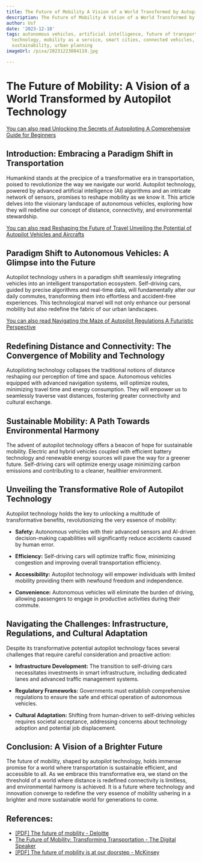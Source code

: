```yaml
---
title: The Future of Mobility A Vision of a World Transformed by Autopilot Technology
description: The Future of Mobility A Vision of a World Transformed by Autopilot Technology
author: Usf
date: '2023-12-18'
tags: autonomous vehicles, artificial intelligence, future of transportation, autopilot
  technology, mobility as a service, smart cities, connected vehicles, electric vehicles,
  sustainability, urban planning
imageUrl: /pixa/20231223084119.jpg

---
```

# **The Future of Mobility: A Vision of a World Transformed by Autopilot Technology**

[You can also read Unlocking the Secrets of Autopiloting  A Comprehensive Guide for Beginners](Unlocking%20the%20Secrets%20of%20Autopiloting%20A%20Comprehensive%20Guide%20for%20Beginners)


## **Introduction: Embracing a Paradigm Shift in Transportation**

Humankind  stands at the precipice of a  transformative era in  transportation, poised to revolutionize the way we navigate our world. Autopilot technology, powered by advanced artificial intelligence (AI) algorithms and an intricate network of sensors, promises  to reshape mobility  as we know it. This article delves into the  visionary landscape  of autonomous vehicles, exploring  how they  will redefine our concept of distance, connectivity, and environmental stewardship.

[You can also read Reshaping the Future of Travel Unveiling the Potential of Autopilot Vehicles and Aircrafts](Reshaping%20the%20Future%20of%20Travel%20Unveiling%20the%20Potential%20of%20Autopilot%20Vehicles%20and%20Aircrafts)


## **Paradigm Shift to Autonomous Vehicles: A Glimpse into the Future**

Autopilot technology ushers in a paradigm shift seamlessly integrating  vehicles into an  intelligent transportation ecosystem. Self-driving  cars, guided by precise algorithms and real-time data, will fundamentally alter our daily  commutes, transforming them into  effortless and accident-free  experiences. This  technological marvel will not only enhance our personal mobility but also redefine  the fabric of our urban landscapes.

[You can also read Navigating  the Maze of  Autopilot Regulations  A Futuristic Perspective](Navigating%20the%20Maze%20of%20Autopilot%20Regulations%20A%20Futuristic%20Perspective)


## **Redefining Distance and Connectivity: The  Convergence of Mobility and Technology**

Autopiloting technology collapses the traditional notions of distance reshaping our perception of time and space. Autonomous vehicles equipped with advanced navigation systems, will optimize  routes, minimizing travel time and energy  consumption. They will empower  us to seamlessly traverse vast  distances, fostering greater connectivity and cultural exchange.

## **Sustainable Mobility: A Path  Towards Environmental Harmony**

The advent of autopilot  technology offers a beacon of hope for sustainable mobility. Electric and hybrid vehicles  coupled with efficient battery technology and renewable energy sources will pave the way for a greener future. Self-driving cars will optimize energy usage minimizing carbon emissions and  contributing to a cleaner, healthier environment.

## **Unveiling the Transformative Role of Autopilot Technology**

Autopilot technology holds the key to unlocking a multitude of transformative benefits, revolutionizing the very essence of  mobility:

- **Safety:** Autonomous vehicles  with  their advanced sensors and  AI-driven decision-making capabilities will significantly reduce accidents  caused by human error.

- **Efficiency:** Self-driving cars will optimize traffic flow, minimizing congestion and improving overall transportation efficiency.

- **Accessibility:** Autopilot technology will empower individuals with  limited mobility providing them with newfound freedom and independence.

- **Convenience:** Autonomous vehicles will eliminate the burden of driving, allowing  passengers to engage in  productive activities during their commute.

## **Navigating the Challenges: Infrastructure, Regulations, and Cultural Adaptation**

Despite its transformative  potential autopilot technology faces several challenges that require careful consideration and proactive action:

- **Infrastructure Development:** The  transition to self-driving cars necessitates investments in smart infrastructure, including dedicated lanes and advanced  traffic management systems.

- **Regulatory Frameworks:** Governments must establish comprehensive regulations to ensure the safe and ethical operation of autonomous vehicles.

- **Cultural Adaptation:** Shifting from human-driven to self-driving vehicles requires societal acceptance, addressing concerns about technology  adoption  and  potential job  displacement.

## **Conclusion: A Vision of a Brighter Future**

The future of mobility, shaped by autopilot technology, holds  immense  promise for  a world where  transportation is sustainable efficient,  and accessible to all. As we embrace this transformative era, we stand on the threshold of a world where distance  is redefined connectivity  is limitless, and environmental harmony is achieved. It is a future where technology and innovation converge  to redefine the very essence of mobility  ushering in a  brighter and more sustainable world for generations to come.

## References:
- [[PDF] The future of mobility - Deloitte](https://www2.deloitte.com/content/dam/insights/us/articles/transportation-technology/DUP-1374_Future-of-mobility_vFINAL_4.15.16.pdf)
- [The Future of Mobility: Transforming Transportation - The Digital Speaker](https://www.thedigitalspeaker.com/future-mobility-transforming-transportation/)
- [[PDF] The future of mobility is at our doorstep - McKinsey](https://www.mckinsey.com/~/media/McKinsey/Industries/Automotive%20and%20Assembly/Our%20Insights/The%20future%20of%20mobility%20is%20at%20our%20doorstep/The-future-of-mobility-is-at-our-doorstep.ashx)

